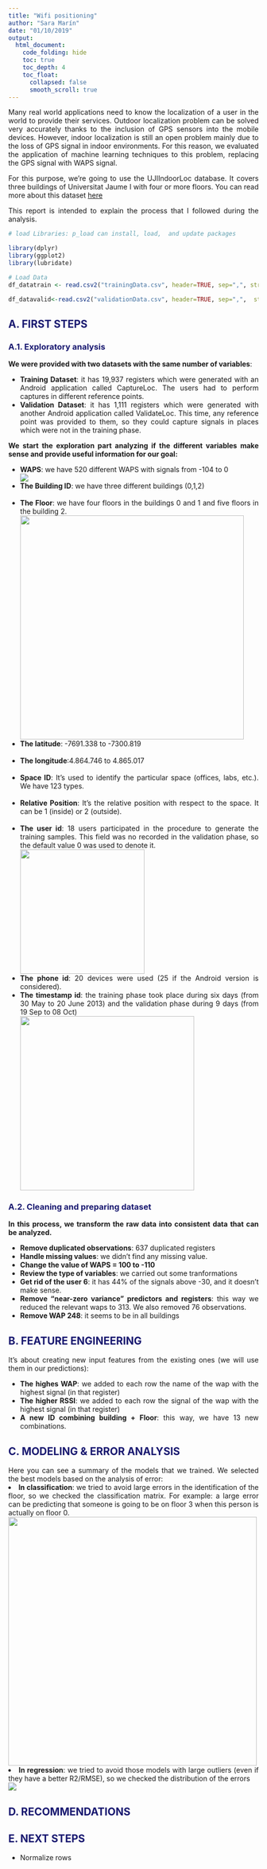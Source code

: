 ```yaml
---
title: "Wifi positioning"
author: "Sara Marín"
date: "01/10/2019"
output: 
  html_document:
    code_folding: hide
    toc: true
    toc_depth: 4
    toc_float: 
      collapsed: false
      smooth_scroll: true
---
```


<html>
  <head>
  <style type="text/css">
    * {
      text-align: justify;
    }
    
    h2 {
      color: MidnightBlue;    
      font-weight: bold;
    }
    
    h3 {
      color: MidnightBlue;    
    }
    
    h4 {
       color: SteelBlue;    
     
    }
    
  </style>
  </head>
  <body>

Many real world applications need to know the localization of a user in the world to provide their services. Outdoor localization problem can be solved very accurately thanks to the inclusion of GPS sensors into the mobile devices. However, indoor localization is still an open problem mainly due to the loss of GPS signal in indoor environments. For this reason, we evaluated the application of machine learning techniques to this problem, replacing the GPS signal with WAPS signal.

For this purpose, we're going to use the UJIIndoorLoc database. It covers three buildings of Universitat Jaume I with four or more floors. You can read more about this dataset [here](https://archive.ics.uci.edu/ml/datasets/ujiindoorloc)

This report is intended to explain the process that I followed during the analysis. 

```r

# load Libraries: p_load can install, load,  and update packages

library(dplyr)
library(ggplot2)
library(lubridate)

# Load Data
df_datatrain <- read.csv2("trainingData.csv", header=TRUE, sep=",", stringsAsFactors=FALSE, na.strings=c("NA", "-", "?"))

df_datavalid<-read.csv2("validationData.csv", header=TRUE, sep=",",  stringsAsFactors=FALSE, na.strings=c("NA", "-", "?"))

```

## A. FIRST STEPS ##
### A.1. Exploratory analysis ###
**We were provided with two datasets with the same number of variables**:
<ul>
  <li>**Training Dataset**: it has 19,937 registers which were generated with an Android application called CaptureLoc. The users had to perform captures in different reference points.</li>
  
  <li>**Validation Dataset**: it has 1,111 registers which were generated with another Android application called ValidateLoc. This time, any reference point was provided to them, so they could capture signals in places which were not in the training phase.</li>
</ul>

**We start the exploration part analyzing if the different variables make sense and provide useful information for our goal:**
<ul>
  <li>**WAPS**: we have 520 different WAPS with signals from -104 to 0</li>
  ![](WIFI-waps.png)
  <li>**The Building ID**: we have three different buildings (0,1,2)</li></br>
  <li>**The Floor**: we have four floors in the buildings 0 and 1 and five floors in the building 2.</li>
  ![](floor.png){width=450px}
  <li>**The latitude**: -7691.338 to -7300.819</li></br>
  <li>**The longitude**:4.864.746 to 4.865.017</li></br>
  <li>**Space ID**: It’s used to identify the particular space (offices, labs, etc.). We have 123 types.</li></br>
  <li>**Relative Position**: It’s the relative position with respect to the space. It can be 1 (inside) or 2 (outside).</li></br>
  <li>**The user id**: 18 users participated in the procedure to generate the training samples. This field was no recorded in the validation phase, so the default value 0 was used to denote it.</li>
  ![](users.png){width=250px}
  <li>**The phone id**: 20 devices were used (25 if the Android version is considered).
</li>
<li>**The timestamp id**: the training phase took place during six days (from 30 May to 20 June 2013) and the validation phase during 9 days (from 19 Sep to 08 Oct)</li>
![](timestamp.png){width=350px}
</ul>

### A.2. Cleaning and preparing dataset ###
**In this process, we transform the raw data into consistent data that can be analyzed.**
<ul>
  <li>**Remove duplicated observations**: 637 duplicated registers</li>
  <li>**Handle missing values**: we didn’t find any missing value.</li>
  <li>**Change the value of WAPS = 100 to -110**
  <li>**Review the type of variables**: we carried out some tranformations</li>
  <li>**Get rid of the user 6**: it has 44% of the signals above -30, and it doesn't make sense.  </li>
  <li>**Remove “near-zero variance” predictors and registers**: this way we reduced the relevant waps to 313. We also removed 76 observations.</li>
  <li>**Remove WAP 248**: it seems to be in all buildings </li>
</ul>

## B. FEATURE ENGINEERING ##
It’s about creating new input features from the existing ones (we will use them in our predictions):
<ul>
<li>**The highes WAP**: we added to each row the name of the wap with the highest signal (in that register)</li>
<li>**The higher RSSI**: we added to each row the signal of the wap with the highest signal (in that register)</li>
<li>**A new ID combining building + Floor**: this way, we have 13 new combinations.</li>
</ul>

## C. MODELING & ERROR ANALYSIS ##
Here you can see a summary of the models that we trained. We selected the best models based on the analysis of error:</br>
  <li>**In classification**: we tried to avoid large errors in the identification of the floor, so we checked the classification matrix. For example: a large error can be predicting that someone is going to be on floor 3 when this person is actually on floor 0. </li>
  ![](Models_Build_Floor.PNG){width=500px}
  </br>
  <li>**In regression**: we tried to avoid those models with large outliers (even if they have a better R2/RMSE), so we checked the distribution of the errors</li>
   ![](floor.png) 
</ul>

## D. RECOMMENDATIONS ##

## E. NEXT STEPS ##
- Normalize rows




